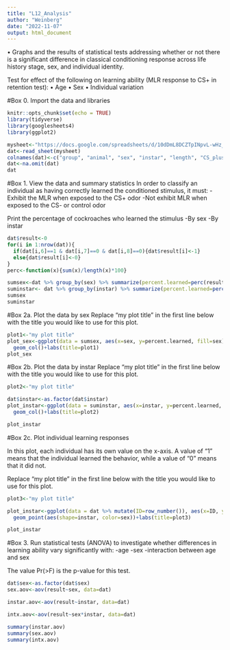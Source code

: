 ```yaml
---
title: "L12_Analysis"
author: "Weinberg"
date: "2022-11-07"
output: html_document
---
```

•	Graphs and the results of statistical tests addressing whether or not there is a significant difference in classical conditioning response across life history stage, sex, and individual identity.

Test for effect of the following on learning ability (MLR response to CS+ in retention test):
•	Age
•	Sex
•	Individual variation


#Box 0. Import the data and libraries
```r
knitr::opts_chunk$set(echo = TRUE)
library(tidyverse)
library(googlesheets4)
library(ggplot2)

mysheet<-"https://docs.google.com/spreadsheets/d/10dDmL8DCZTpINpvL-wHz_N20N3VQfdEzM3wDK_OOZ44/edit?usp=sharing"
dat<-read_sheet(mysheet)
colnames(dat)<-c("group", "animal", "sex", "instar", "length", "CS_plus", "CS_minus", "control")
dat<-na.omit(dat)
dat
```

#Box 1. View the data and summary statistics
In order to classify an individual as having correctly learned the conditioned stimulus, it must:
-Exhibit the MLR when exposed to the CS+ odor
-Not exhibit MLR when exposed to the CS- or control odor

Print the percentage of cockroaches who learned the stimulus
-By sex 
-By instar

```r
dat$result<-0
for(i in 1:nrow(dat)){
  if(dat[i,6]==1 & dat[i,7]==0 & dat[i,8]==0){dat$result[i]<-1}
  else{dat$result[i]<-0}
}
perc<-function(x){sum(x)/length(x)*100}

sumsex<-dat %>% group_by(sex) %>% summarize(percent.learned=perc(result))
suminstar<- dat %>% group_by(instar) %>% summarize(percent.learned=perc(result))
sumsex
suminstar

```

#Box 2a. Plot the data by sex
Replace "my plot title" in the first line below with the title you would like to use for this plot.
```r
plot1<-"my plot title"
plot_sex<-ggplot(data = sumsex, aes(x=sex, y=percent.learned, fill=sex))+
  geom_col()+labs(title=plot1)
plot_sex
```

#Box 2b. Plot the data by instar
Replace "my plot title" in the first line below with the title you would like to use for this plot.
```r
plot2<-"my plot title"

dat$instar<-as.factor(dat$instar)
plot_instar<-ggplot(data = suminstar, aes(x=instar, y=percent.learned, fill=instar))+
  geom_col()+labs(title=plot2)

plot_instar
```
#Box 2c. Plot individual learning responses 

In this plot, each individual has its own value on the x-axis. A value of "1" means that the individual learned the behavior, while a value of "0" means that it did not.

Replace "my plot title" in the first line below with the title you would like to use for this plot.

```r
plot3<-"my plot title"

plot_instar<-ggplot(data = dat %>% mutate(ID=row_number()), aes(x=ID, y=result))+
  geom_point(aes(shape=instar, color=sex))+labs(title=plot3)

plot_instar
```

#Box 3. Run statistical tests (ANOVA) to investigate whether differences in learning ability vary significantly with:
-age
-sex
-interaction between age and sex

The value Pr(>F) is the p-value for this test.
```r
dat$sex<-as.factor(dat$sex)
sex.aov<-aov(result~sex, data=dat)

instar.aov<-aov(result~instar, data=dat)

intx.aov<-aov(result~sex*instar, data=dat)

summary(instar.aov)
summary(sex.aov)
summary(intx.aov)

```
